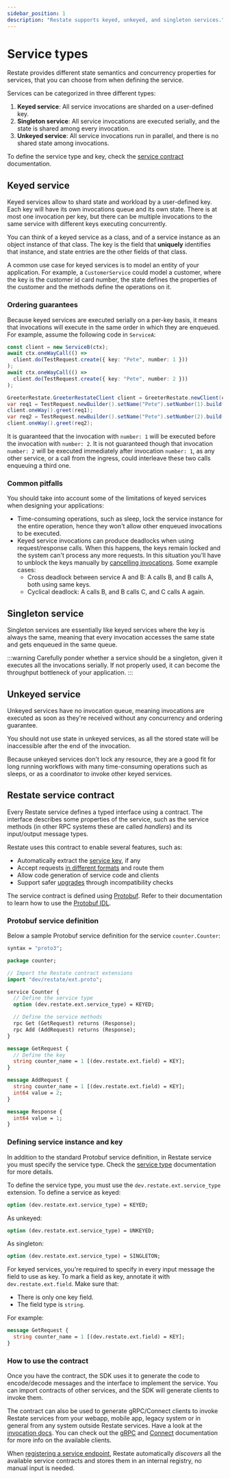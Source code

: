 ```yaml
---
sidebar_position: 1
description: "Restate supports keyed, unkeyed, and singleton services."
---
```



# Service types

Restate provides different state semantics and concurrency properties for services, that you can choose from when defining the service.

Services can be categorized in three different types:

1. **Keyed service**: All service invocations are sharded on a user-defined key.
2. **Singleton service**: All service invocations are executed serially, and the state is shared among every invocation.
3. **Unkeyed service**: All service invocations run in parallel, and there is no shared state among invocations.

To define the service type and key, check the [service contract](/services/service_type#restate-service-contract) documentation.

## Keyed service

Keyed services allow to shard state and workload by a user-defined key. Each key will have its own invocations queue and its own state. There is at most one invocation per key, but there can be multiple invocations to the same service with different keys executing concurrently.

You can think of a keyed service as a class, and of a service instance as an object instance of that class. The key is the field that **uniquely** identifies that instance, and state entries are the other fields of that class.

A common use case for keyed services is to model an entity of your application. For example, a `CustomerService` could model a customer, where the key is the customer id card number, the state defines the properties of the customer and the methods define the operations on it. 

### Ordering guarantees

Because keyed services are executed serially on a per-key basis, it means that invocations will execute in the same order in which they are enqueued. For example, assume the following code in `ServiceA`:

<Tabs groupId="sdk" queryString>
<TabItem value="ts" label="Typescript">

```typescript
const client = new ServiceB(ctx);
await ctx.oneWayCall(() =>
  client.do(TestRequest.create({ key: "Pete", number: 1 }))
);
await ctx.oneWayCall(() =>
  client.do(TestRequest.create({ key: "Pete", number: 2 }))
);
```

</TabItem>
<TabItem value="java" label="Java">

```java
GreeterRestate.GreeterRestateClient client = GreeterRestate.newClient(ctx);
var req1 = TestRequest.newBuilder().setName("Pete").setNumber(1).build();
client.oneWay().greet(req1);
var req2 = TestRequest.newBuilder().setName("Pete").setNumber(2).build();
client.oneWay().greet(req2);
```

</TabItem>
</Tabs>

It is guaranteed that the invocation with `number: 1` will be executed before the invocation with `number: 2`. It is not guaranteed though that invocation `number: 2` will be executed immediately after invocation `number: 1`, as any other service, or a call from the ingress, could interleave these two calls enqueuing a third one.

### Common pitfalls

You should take into account some of the limitations of keyed services when designing your applications:

* Time-consuming operations, such as sleep, lock the service instance for the entire operation, hence they won't allow other enqueued invocations to be executed.
* Keyed service invocations can produce deadlocks when using request/response calls. When this happens, the keys remain locked and the system can't process any more requests. In this situation you'll have to unblock the keys manually by [cancelling invocations](/services/invocation#cancel-an-invocation). Some example cases:
  * Cross deadlock between service A and B: A calls B, and B calls A, both using same keys.
  * Cyclical deadlock: A calls B, and B calls C, and C calls A again.

## Singleton service

Singleton services are essentially like keyed services where the key is always the same, meaning that every invocation accesses the same state and gets enqueued in the same queue.

:::warning
Carefully ponder whether a service should be a singleton, given it executes all the invocations serially. If not properly used, it can become the throughput bottleneck of your application.
:::

## Unkeyed service

Unkeyed services have no invocation queue, meaning invocations are executed as soon as they're received without any concurrency and ordering guarantee.

You should not use state in unkeyed services, as all the stored state will be inaccessible after the end of the invocation.

Because unkeyed services don't lock any resource, they are a good fit for long running workflows with many time-consuming operations such as sleeps, or as a coordinator to invoke other keyed services.

## Restate service contract

Every Restate service defines a typed interface using a contract. The interface describes some properties of the service, such as the service methods (in other RPC systems these are called _handlers_) and its input/output message types.

Restate uses this contract to enable several features, such as:

* Automatically extract the [service key](#defining-service-instance-and-key), if any
* Accept requests [in different formats](invocation) and route them
* Allow code generation of service code and clients
* Support safer [upgrades](upgrades-removal) through incompatibility checks

The service contract is defined using [Protobuf](https://protobuf.dev/programming-guides/proto3/#services). Refer to their documentation to learn how to use the [Protobuf IDL](https://protobuf.dev/programming-guides/proto3).

### Protobuf service definition

Below a sample Protobuf service definition for the service `counter.Counter`:

```protobuf
syntax = "proto3";

package counter;

// Import the Restate contract extensions
import "dev/restate/ext.proto";

service Counter {
  // Define the service type
  option (dev.restate.ext.service_type) = KEYED;

  // Define the service methods
  rpc Get (GetRequest) returns (Response);
  rpc Add (AddRequest) returns (Response);
}

message GetRequest {
  // Define the key
  string counter_name = 1 [(dev.restate.ext.field) = KEY];
}

message AddRequest {
  string counter_name = 1 [(dev.restate.ext.field) = KEY];
  int64 value = 2;
}

message Response {
  int64 value = 1;
}
```

### Defining service instance and key

In addition to the standard Protobuf service definition, in Restate service you must specify the service type. Check the [service type](/services/service_type) documentation for more details.

To define the service type, you must use the `dev.restate.ext.service_type` extension. To define a service as keyed:

```protobuf
option (dev.restate.ext.service_type) = KEYED;
```

As unkeyed:

```protobuf
option (dev.restate.ext.service_type) = UNKEYED;
```

As singleton:

```protobuf
option (dev.restate.ext.service_type) = SINGLETON;
```

For keyed services, you're required to specify in every input message the field to use as key. To mark a field as key, annotate it with `dev.restate.ext.field`. Make sure that:

* There is only one key field.
* The field type is `string`.

For example:

```protobuf
message GetRequest {
  string counter_name = 1 [(dev.restate.ext.field) = KEY];
}
```

### How to use the contract

Once you have the contract, the SDK uses it to generate the code to encode/decode messages and the interface to implement the service. You can import contracts of other services, and the SDK will generate clients to invoke them.

The contract can also be used to generate gRPC/Connect clients to invoke Restate services from your webapp, mobile app, legacy system or in general from any system outside Restate services. Have a look at the [invocation docs](/services/invocation). You can check out the [gRPC](https://grpc.io/docs/languages/) and [Connect](https://connect.build/docs/introduction) documentation for more info on the available clients.

When [registering a service endpoint](/services/registration), Restate automatically _discovers_ all the available service contracts and stores them in an internal registry, no manual input is needed. 
